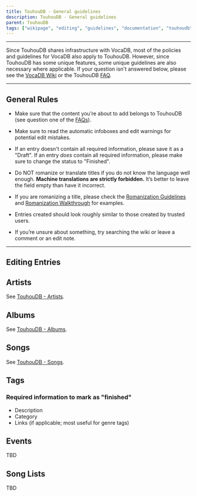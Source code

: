 ```yaml
---
title: TouhouDB - General guidelines
description: TouhouDB - General guidelines
parent: TouhouDB
tags: ["wikipage", "editing", "guidelines", "documentation", "touhoudb"]
---
```


----

Since TouhouDB shares infrastructure with VocaDB, most of the policies and guidelines for VocaDB also apply to TouhouDB. However, since TouhouDB has some unique features, some unique guidelines are also necessary where applicable. If your question isn't answered below, please see the [VocaDB Wiki](https://wiki.vocadb.net/) or the TouhouDB [FAQ](https://wiki.vocadb.net/docs/touhoudb-editing-faq).

----

## General Rules

* Make sure that the content you’re about to add belongs to TouhouDB (see question one of the [FAQs](https://wiki.vocadb.net/docs/touhoudb-editing-faq)).

* Make sure to read the automatic infoboxes and edit warnings for potential edit mistakes.

* If an entry doesn't contain all required information, please save it as a "Draft". If an entry *does* contain all required information, please make sure to change the status to "Finished".

* Do NOT romanize or translate titles if you do not know the language well enough. **Machine translations are strictly forbidden.** It’s better to leave the field empty than have it incorrect.

* If you are romanizing a title, please check the [Romanization Guidelines](https://wiki.vocadb.net/docs/romanization-guidelines) and [Romanization Walkthrough](https://wiki.vocadb.net/docs/romanization-walkthrough) for examples.

* Entries created should look roughly similar to those created by trusted users.

* If you’re unsure about something, try searching the wiki or leave a comment or an edit note.

----

## Editing Entries

## Artists

See [TouhouDB - Artists](https://wiki.vocadb.net/docs/touhoudb-artists).

## Albums

See [TouhouDB - Albums](https://wiki.vocadb.net/docs/touhoudb-albums).

## Songs

See [TouhouDB - Songs](https://wiki.vocadb.net/docs/songs).

## Tags

### Required information to mark as "finished"

* Description
* Category
* Links (if applicable; most useful for genre tags)

## Events

TBD

## Song Lists

TBD
